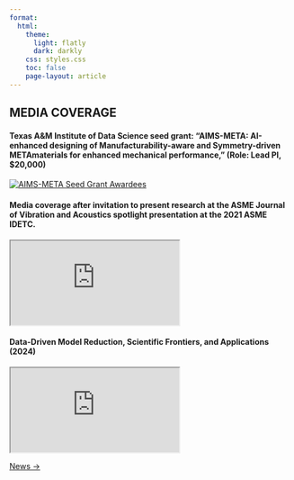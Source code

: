 ```yaml
---
format:
  html:
    theme:
      light: flatly
      dark: darkly
    css: styles.css
    toc: false
    page-layout: article
---
```


::: page-header
# MEDIA COVERAGE
:::


::: {.list-item-spaced}
#### Texas A&M Institute of Data Science seed grant: “AIMS-META: AI-enhanced designing of Manufacturability-aware and Symmetry-driven METAmaterials for enhanced mechanical performance,” **(Role: Lead PI, $20,000)**

[![AIMS-META Seed Grant Awardees](images/SPAICD.jpg)](https://tamids.tamu.edu/2025/01/06/2024-spaicd-recipients/){target="_blank"}
:::


::: {.list-item-spaced} 
#### Media coverage after invitation to present research at the **ASME Journal of Vibration and Acoustics spotlight presentation at the 2021 ASME IDETC.**


<iframe class="embed-container iframe-embed"
  src="https://news.engr.psu.edu/2021/wong-bhattacharyya-asme-honors.aspx"
  title="post embed"></iframe>     
::: 
  
  
::: {.list-item-spaced}   
#### Data-Driven Model Reduction, Scientific Frontiers, and Applications (2024)


<iframe class="embed-container iframe-embed"
  src="https://isc.tamu.edu/events/Fall2024/speakers/bhattacharyya.html"
  title="post embed"></iframe>  
:::
  

::: {.button-container}
<a href="news.qmd" class="btn-custom">News →</a>
:::
